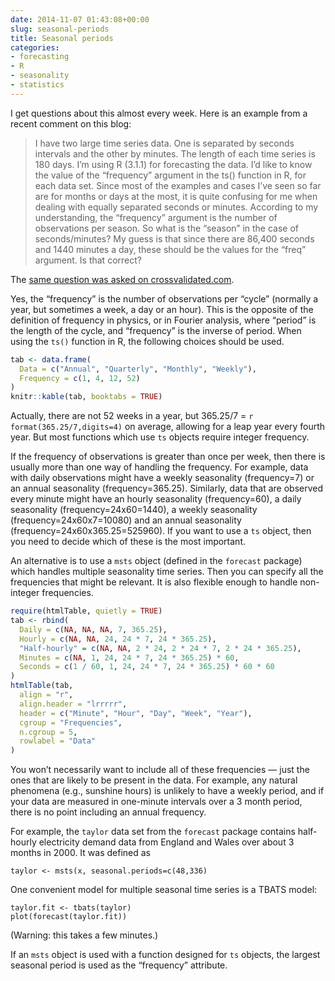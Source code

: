 ```yaml
---
date: 2014-11-07 01:43:08+00:00
slug: seasonal-periods
title: Seasonal periods
categories:
- forecasting
- R
- seasonality
- statistics
---
```


I get questions about this almost every week. Here is an example from a recent comment on this blog:

> I have two large time series data. One is separated by seconds intervals and the other by minutes. The length of each time series is 180 days. I'm using R (3.1.1) for forecasting the data. I'd like to know the value of the "frequency" argument in the ts() function in R, for each data set. Since most of the examples and cases I've seen so far are for months or days at the most, it is quite confusing for me when dealing with equally separated seconds or minutes. According to my understanding, the "frequency" argument is the number of observations per season. So what is the "season" in the case of seconds/minutes? My guess is that since there are 86,400 seconds and 1440 minutes a day, these should be the values for the "freq" argument. Is that correct?

The [same question was asked on crossvalidated.com](http://stats.stackexchange.com/q/120806/159).

Yes, the "frequency" is the number of observations per "cycle" (normally a year, but sometimes a week, a day or an hour). This is the opposite of the definition of frequency in physics, or in Fourier analysis, where "period" is the length of the cycle, and "frequency" is the inverse of period. When using the `ts()` function in R, the following choices should be used.

```r
tab <- data.frame(
  Data = c("Annual", "Quarterly", "Monthly", "Weekly"),
  Frequency = c(1, 4, 12, 52)
)
knitr::kable(tab, booktabs = TRUE)
```

Actually, there are not 52 weeks in a year, but 365.25/7 = `r format(365.25/7,digits=4)` on average, allowing for a leap year every fourth year. But most functions which use `ts` objects require integer frequency.

If the frequency of observations is greater than once per week, then there is usually more than one way of handling the frequency. For example, data with daily observations might have a weekly seasonality (frequency=7) or an annual seasonality (frequency=365.25). Similarly, data that are observed every minute might have an hourly seasonality (frequency=60), a daily seasonality (frequency=24x60=1440), a weekly seasonality (frequency=24x60x7=10080) and an annual seasonality (frequency=24x60x365.25=525960). If you want to use a `ts` object, then you need to decide which of these is the most important.

An alternative is to use a `msts` object (defined in the `forecast` package) which handles multiple seasonality time series. Then you can specify all the frequencies that might be relevant. It is also flexible enough to handle non-integer frequencies.

```r
require(htmlTable, quietly = TRUE)
tab <- rbind(
  Daily = c(NA, NA, NA, 7, 365.25),
  Hourly = c(NA, NA, 24, 24 * 7, 24 * 365.25),
  "Half-hourly" = c(NA, NA, 2 * 24, 2 * 24 * 7, 2 * 24 * 365.25),
  Minutes = c(NA, 1, 24, 24 * 7, 24 * 365.25) * 60,
  Seconds = c(1 / 60, 1, 24, 24 * 7, 24 * 365.25) * 60 * 60
)
htmlTable(tab,
  align = "r",
  align.header = "lrrrrr",
  header = c("Minute", "Hour", "Day", "Week", "Year"),
  cgroup = "Frequencies",
  n.cgroup = 5,
  rowlabel = "Data"
)
```

You won't necessarily want to include all of these frequencies --- just the ones that are likely to be present in the data. For example, any natural phenomena (e.g., sunshine hours) is unlikely to have a weekly period, and if your data are measured in one-minute intervals over a 3 month period, there is no point including an annual frequency.

For example, the `taylor` data set from the `forecast` package contains half-hourly electricity demand data from England and Wales over about 3 months in 2000. It was defined as

    taylor <- msts(x, seasonal.periods=c(48,336)

One convenient model for multiple seasonal time series is a TBATS model:

    taylor.fit <- tbats(taylor)
    plot(forecast(taylor.fit))

(Warning: this takes a few minutes.)

If an `msts` object is used with a function designed for `ts` objects, the largest seasonal period is used as the "frequency" attribute.
